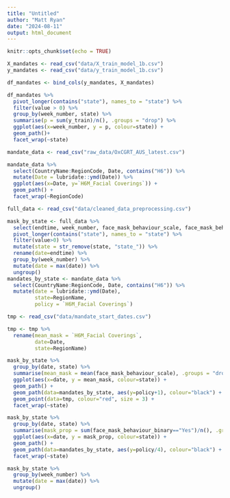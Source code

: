 ```yaml
---
title: "Untitled"
author: "Matt Ryan"
date: "2024-08-11"
output: html_document
---
```


```r
knitr::opts_chunk$set(echo = TRUE)
```

```r
X_mandates <- read_csv("data/X_train_model_1b.csv")
y_mandates <- read_csv("data/y_train_model_1b.csv")
```

```r
df_mandates <- bind_cols(y_mandates, X_mandates)
```

```r
df_mandates %>% 
  pivot_longer(contains("state"), names_to = "state") %>% 
  filter(value > 0) %>% 
  group_by(week_number, state) %>% 
  summarise(p = sum(y_train)/n(), .groups = "drop") %>% 
  ggplot(aes(x=week_number, y = p, colour=state)) +
  geom_path()+
  facet_wrap(~state)
```

```r
mandate_data <- read_csv("raw_data/OxCGRT_AUS_latest.csv")
```

```r
mandate_data %>% 
  select(CountryName:RegionCode, Date, contains("H6")) %>% 
  mutate(Date = lubridate::ymd(Date)) %>% 
  ggplot(aes(x=Date, y=`H6M_Facial Coverings`)) +
  geom_path() +
  facet_wrap(~RegionCode)
```





```r
full_data <- read_csv("data/cleaned_data_preprocessing.csv")
```

```r
mask_by_state <- full_data %>% 
  select(endtime, week_number, face_mask_behaviour_scale, face_mask_behaviour_binary, contains("state")) %>% 
  pivot_longer(contains("state"), names_to = "state") %>% 
  filter(value>0) %>% 
  mutate(state = str_remove(state, "state_")) %>% 
  rename(date=endtime) %>% 
  group_by(week_number) %>% 
  mutate(date = max(date)) %>% 
  ungroup()
mandates_by_state <- mandate_data %>% 
  select(CountryName:RegionCode, Date, contains("H6")) %>% 
  mutate(date = lubridate::ymd(Date),
         state=RegionName,
         policy = `H6M_Facial Coverings`)
```

```r
tmp <- read_csv("data/mandate_start_dates.csv")
```

```r
tmp <- tmp %>% 
  rename(mean_mask = `H6M_Facial Coverings`,
         date=Date,
         state=RegionName)
```



```r
mask_by_state %>% 
  group_by(date, state) %>% 
  summarise(mean_mask = mean(face_mask_behaviour_scale), .groups = "drop") %>% 
  ggplot(aes(x=date, y = mean_mask, colour=state)) +
  geom_path() +
  geom_path(data=mandates_by_state, aes(y=policy+1), colour="black") +
  geom_point(data=tmp, colour="red", size = 3) +
  facet_wrap(~state)
```

```r
mask_by_state %>% 
  group_by(date, state) %>% 
  summarise(mask_prop = sum(face_mask_behaviour_binary=="Yes")/n(), .groups = "drop") %>% 
  ggplot(aes(x=date, y = mask_prop, colour=state)) +
  geom_path() +
  geom_path(data=mandates_by_state, aes(y=policy/4), colour="black") +
  facet_wrap(~state)
```

```r
mask_by_state %>% 
  group_by(week_number) %>% 
  mutate(date = max(date)) %>% 
  ungroup()
```





